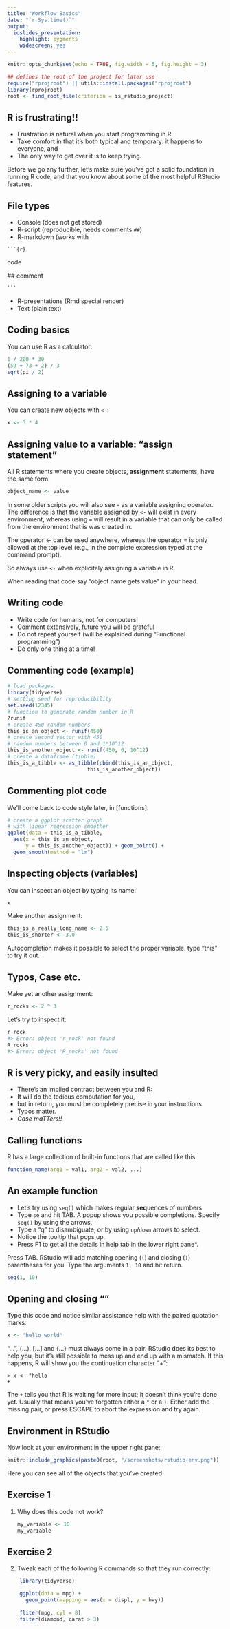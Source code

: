 ```yaml
---
title: "Workflow Basics"
date: "`r Sys.time()`"
output:
  ioslides_presentation: 
    highlight: pygments
    widescreen: yes
---
```


```r
knitr::opts_chunk$set(echo = TRUE, fig.width = 5, fig.height = 3)
```

```r
## defines the root of the project for later use
require("rprojroot") || utils::install.packages("rprojroot")
library(rprojroot)
root <- find_root_file(criterion = is_rstudio_project)
```

## R is frustrating!!

 - Frustration is natural when you start programming in R
 - Take comfort in that it's both typical and temporary: it happens to everyone, and 
 - The only way to get over it is to keep trying.

Before we go any further, let's make sure you've got a solid foundation in running R code, and that you know about some of the most helpful RStudio features.

## File types

 - Console (does not get stored) 
 - R-script (reproducible, needs comments `##`)
 - R-markdown (works with 
 
 ` ```{r} `
 
 code
 
 ## comment
 
 ` ``` ` 
 
 - R-presentations (Rmd special render)
 - Text (plain text)

## Coding basics

You can use R as a calculator:

```r
1 / 200 * 30
(59 + 73 + 2) / 3
sqrt(pi / 2)
```

## Assigning to a variable

You can create new objects with `<-`:

```r
x <- 3 * 4
```

## Assigning value to a variable: "assign statement"

All R statements where you create objects, __assignment__ statements, have the same form:

```r
object_name <- value
```

In some older scripts you will also see `=` as a variable assigning operator. The difference is that the variable assigned by `<-` will exist in every environment, whereas using `=` will result in a variable that can only be called from the environment that is was created in.

The operator <- can be used anywhere, whereas the operator = is only allowed at the top level (e.g., in the complete expression typed at the command prompt).

So always use `<-` when explicitely assigning a variable in R.

When reading that code say "object name gets value" in your head.

## Writing code
 - Write code for humans, not for computers!
 - Comment extensively, future you will be grateful
 - Do not repeat yourself (will be explained during "Functional programming")
 - Do only one thing at a time!
 
## Commenting code (example)
```r
# load packages
library(tidyverse)
# setting seed for reproducibility
set.seed(12345)
# function to generate random number in R
?runif
# create 450 random numbers
this_is_an_object <- runif(450)
# create second vector with 450 
# random numbers between 0 and 1*10^12
this_is_another_object <- runif(450, 0, 10^12)
# create a dataframe (tibble)
this_is_a_tibble <- as_tibble(cbind(this_is_an_object, 
                          this_is_another_object))
```

## Commenting plot code
We'll come back to code style later, in [functions].
```r
# create a ggplot scatter graph 
# with linear regression smoother
ggplot(data = this_is_a_tibble, 
  aes(x = this_is_an_object, 
      y = this_is_another_object)) + geom_point() +
  geom_smooth(method = "lm")
```

## Inspecting objects (variables)
You can inspect an object by typing its name:
```r
x
```
Make another assignment:
```r
this_is_a_really_long_name <- 2.5
this_is_shorter <- 3.0

```
Autocompletion makes it possible to select the proper variable. type "this" to try it out.

## Typos, Case etc.
Make yet another assignment:

```r
r_rocks <- 2 ^ 3
```

Let's try to inspect it:

```r
r_rock
#> Error: object 'r_rock' not found
R_rocks
#> Error: object 'R_rocks' not found
```

## R is very picky, and easily insulted

 - There's an implied contract between you and R: 
 - It will do the tedious computation for you, 
 - but in return, you must be completely precise in your instructions. 
 - Typos matter. 
 - *_Case maTTers!!_*

## Calling functions
R has a large collection of built-in functions that are called like this:
```r
function_name(arg1 = val1, arg2 = val2, ...)
```

## An example function
 - Let's try using `seq()` which makes regular **seq**uences of numbers
 - Type `se` and hit TAB. A popup shows you possible completions. Specify `seq()` by using the arrows.  
 - Type a "q" to disambiguate, or by using `up`/`down` arrows to select. 
 - Notice the tooltip that pops up. 
 - Press F1 to get all the details in help tab in the lower right pane*. 

Press TAB. RStudio will add matching opening (`(`) and closing (`)`) parentheses for you. Type the arguments `1, 10` and hit return.

```r
seq(1, 10)
```

## Opening and closing ""
Type this code and notice similar assistance help with the paired quotation marks:

```r
x <- "hello world"
```

"...", (...), [...] and {...} must always come in a pair. RStudio does its best to help you, but it's still possible to mess up and end up with a mismatch. If this happens, R will show you the continuation character "+":

```
> x <- "hello
+
```

The `+` tells you that R is waiting for more input; it doesn't think you're done yet. Usually that means you've forgotten either a `"` or a `)`. Either add the missing pair, or press ESCAPE to abort the expression and try again.

## Environment in RStudio
Now look at your environment in the upper right pane:

```r
knitr::include_graphics(paste0(root, "/screenshots/rstudio-env.png"))
```

Here you can see all of the objects that you've created.

## Exercise 1
1.  Why does this code not work?

    ```r
    my_variable <- 10
    my_varıable
    ```
    

## Exercise 2    
2.  Tweak each of the following R commands so that they run correctly:

```r
    library(tidyverse)

    ggplot(dota = mpg) + 
      geom_point(mapping = aes(x = displ, y = hwy))
    
    fliter(mpg, cyl = 8)
    filter(diamond, carat > 3)
    
```    

